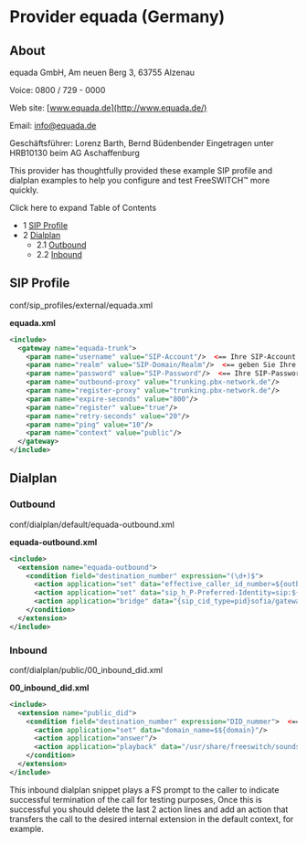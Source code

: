 
# Provider equada (Germany) 

 

## About

equada GmbH, Am neuen Berg 3, 63755 Alzenau

Voice: 0800 / 729 - 0000 

Web site: [www.equada.de](http://www.equada.de/)

Email: [info@equada.de](mailto:info@equada.de)

Geschäftsführer: Lorenz Barth, Bernd Büdenbender Eingetragen unter HRB10130 beim AG Aschaffenburg

This provider has thoughtfully provided these example SIP profile and dialplan examples to help you configure and test FreeSWITCH™ more quickly.

Click here to expand Table of Contents

* 1 [SIP Profile](#sip-profile)
* 2 [Dialplan](#-freeswitch--provider-equada-germany-)  
   * 2.1 [Outbound](#-freeswitch--provider-equada-germany-)  
   * 2.2 [Inbound](#-freeswitch--provider-equada-germany-)

## SIP Profile

conf/sip\_profiles/external/equada.xml

**equada.xml**

```xml
<include>
  <gateway name="equada-trunk">
    <param name="username" value="SIP-Account"/>  <== Ihre SIP-Account hier liegt
    <param name="realm" value="SIP-Domain/Realm"/>  <== geben Sie Ihre SIP-Domäne
    <param name="password" value="SIP-Password"/>  <== Ihre SIP-Passwort hier liegt
    <param name="outbound-proxy" value="trunking.pbx-network.de"/>
    <param name="register-proxy" value="trunking.pbx-network.de"/>
    <param name="expire-seconds" value="800"/>
    <param name="register" value="true"/>
    <param name="retry-seconds" value="20"/>
    <param name="ping" value="10"/>
    <param name="context" value="public"/>
  </gateway>
</include>
```

## Dialplan

### Outbound

conf/dialplan/default/equada-outbound.xml

**equada-outbound.xml**

```xml
<include>
  <extension name="equada-outbound">
    <condition field="destination_number" expression="(\d+)$">
      <action application="set" data="effective_caller_id_number=${outbound_caller_id_number}"/>
      <action application="set" data="sip_h_P-Preferred-Identity=sip:${outbound_caller_id_number}@pbx-network.de"/>
      <action application="bridge" data="{sip_cid_type=pid}sofia/gateway/equada-trunk/$1"/>
    </condition>
  </extension>
</include>
```

### Inbound

conf/dialplan/public/00\_inbound\_did.xml

**00\_inbound\_did.xml**

```xml
<include>
  <extension name="public_did">
    <condition field="destination_number" expression="DID_nummer">  <== geben Sie Ihre Zielnummer hier
      <action application="set" data="domain_name=$${domain}"/>
      <action application="answer"/>
      <action application="playback" data="/usr/share/freeswitch/sounds/en/us/callie/misc/48000/misc-your_call_has_been_terminated.wav"/>
    </condition>
  </extension>
</include>
```

This inbound dialplan snippet plays a FS prompt to the caller to indicate successful termination of the call for testing purposes, Once this is successful you should delete the last 2 action lines and add an action that transfers the call to the desired internal extension in the default context, for example.


